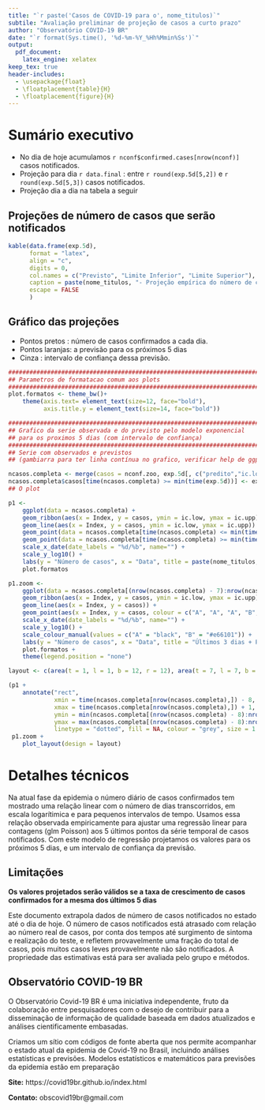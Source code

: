 ```yaml
---
title: "`r paste('Casos de COVID-19 para o', nome_titulos)`"
subtile: "Avaliação preliminar de projeção de casos a curto prazo"
author: "Observatório COVID-19 BR"
date: "`r format(Sys.time(), '%d-%m-%Y_%Hh%Mmin%Ss')`"
output: 
  pdf_document:
    latex_engine: xelatex
keep_tex: true
header-includes:
  - \usepackage{float}
  - \floatplacement{table}{H}
  - \floatplacement{figure}{H}
---
```


# Sumário executivo

* No dia de hoje acumulamos `r nconf$confirmed.cases[nrow(nconf)]` casos notificados.
* Projeção para dia `r data.final` : 
entre `r round(exp.5d[5,2])` e `r round(exp.5d[5,3])` casos notificados.
* Projeção dia a dia na tabela a seguir

## Projeções de número de casos que serão notificados

```r

kable(data.frame(exp.5d),
      format = "latex",
      align = "c",
      digits = 0,
      col.names = c("Previsto", "Limite Inferior", "Limite Superior"),
      caption = paste(nome_titulos, "- Projeção empírica do número de casos notificados para os próximos 5 dias."),
      escape = FALSE
      )

```

## Gráfico das projeções

* Pontos pretos : número de casos confirmados a cada dia.
* Pontos laranjas: a previsão para os próximos 5 dias
* Cinza : intervalo de confiança dessa previsão. 

```r
################################################################################
## Parametros de formatacao comum aos plots
################################################################################
plot.formatos <- theme_bw()+
    theme(axis.text= element_text(size=12, face="bold"),
          axis.title.y = element_text(size=14, face="bold"))

################################################################################
## Grafico da serie observada e do previsto pelo modelo exponencial
## para os proximos 5 dias (com intervalo de confiança)
################################################################################
## Serie com observados e previstos
## (gambiarra para ter linha contínua no grafico, verificar help de ggplot.zoo)

ncasos.completa <- merge(casos = nconf.zoo, exp.5d[, c("predito","ic.low","ic.upp")])
ncasos.completa$casos[time(ncasos.completa) >= min(time(exp.5d))] <- exp.5d$predito[time(exp.5d) >= min(time(exp.5d))]
## O plot

p1 <-
    ggplot(data = ncasos.completa) +
    geom_ribbon(aes(x = Index, y = casos, ymin = ic.low, ymax = ic.upp), fill = "lightgrey") +
    geom_line(aes(x = Index, y = casos, ymin = ic.low, ymax = ic.upp)) +
    geom_point(data = ncasos.completa[time(ncasos.completa) <= min(time(exp.5d))], aes(x = Index, y = casos), size = 2) +
    geom_point(data = ncasos.completa[time(ncasos.completa) >= min(time(exp.5d))], aes(x = Index, y = casos), size=2, col="#e66101") +
    scale_x_date(date_labels = "%d/%b", name="") +
    scale_y_log10() +
    labs(y = "Número de casos", x = "Data", title = paste(nome_titulos, "(Escala logarítimica)")) +
    plot.formatos

p1.zoom <-
    ggplot(data = ncasos.completa[(nrow(ncasos.completa) - 7):nrow(ncasos.completa)]) +
    geom_ribbon(aes(x = Index, y = casos, ymin = ic.low, ymax = ic.upp), fill = "lightgrey") +
    geom_line(aes(x = Index, y = casos)) +
    geom_point(aes(x = Index, y = casos, colour = c("A", "A", "A", "B", "B", "B", "B", "B")), size = 4) +
    scale_x_date(date_labels = "%d/%b", name="") +
    scale_y_log10() +
    scale_colour_manual(values = c("A" = "black", "B" = "#e66101")) +
    labs(y = "Número de casos", x = "Data", title = "Últimos 3 dias + Previsão para 5 dias") +
    plot.formatos +
    theme(legend.position = "none")

layout <- c(area(t = 1, l = 1, b = 12, r = 12), area(t = 7, l = 7, b = 11, r = 11))

(p1 +
    annotate("rect",
             xmin = time(ncasos.completa[nrow(ncasos.completa),]) - 8,
             xmax = time(ncasos.completa[nrow(ncasos.completa),]) + 1,
             ymin = min(ncasos.completa[(nrow(ncasos.completa) - 8):nrow(ncasos.completa), "casos"]) - 300,
             ymax = max(ncasos.completa[(nrow(ncasos.completa) - 8):nrow(ncasos.completa), "casos"]) + 2500,
             linetype = "dotted", fill = NA, colour = "grey", size = 1.5)) +
 p1.zoom +
    plot_layout(design = layout)

```

# Detalhes técnicos

Na atual fase da epidemia o número diário de casos confirmados tem
mostrado uma relação linear com o número de dias transcorridos, em
escala logarítimica e para pequenos intervalos de tempo.  Usamos essa
relação observada empiricamente para ajustar uma regressão linear para
contagens (glm Poisson) aos 5 últimos pontos da série temporal de
casos notificados.  Com este modelo de regressão projetamos os valores
para os próximos 5 dias, e um intervalo de confiança da previsão.

## Limitações

**Os valores projetados serão válidos se a taxa de crescimento de casos
confirmados for a mesma dos últimos 5 dias**

Este documento extrapola dados de número de casos notificados no
estado até o dia de hoje. O número de casos notificados
está atrasado com relação ao número real de casos, por conta dos
tempos até surgimento de sintoma e realização do teste, e refletem
provavelmente uma fração do total de casos, pois muitos casos leves
provavelmente não são notificados. A propriedade das estimativas está
para ser avaliada pelo grupo e métodos.


## Observatório COVID-19 BR

O Observatório Covid-19 BR é uma iniciativa independente, fruto da
colaboração entre pesquisadores com o desejo de contribuir para a
disseminação de informação de qualidade baseada em dados atualizados e
análises cientificamente embasadas. 

Criamos um sítio com códigos de fonte aberta que nos permite
acompanhar o estado atual da epidemia de Covid-19 no Brasil, incluindo
análises estatísticas e previsões. Modelos estatísticos e matemáticos
para previsões da epidemia estão em preparação

**Site:** https://covid19br.github.io/index.html

**Contato:** obscovid19br@gmail.com


